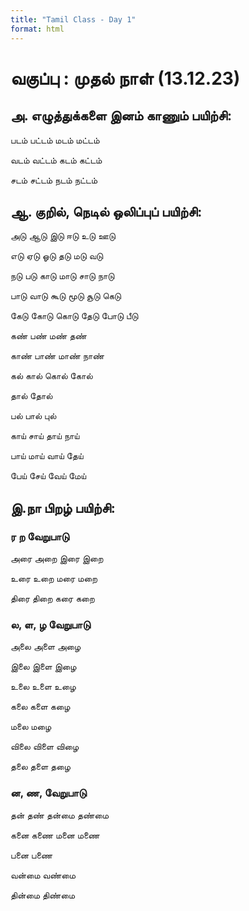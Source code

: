 ```yaml
---
title: "Tamil Class - Day 1"
format: html
---
```


# வகுப்பு : முதல் நாள் (13.12.23)
## அ. எழுத்துக்களை இனம் காணும் பயிற்சி:


படம் பட்டம் மடம் மட்டம் 

வடம் வட்டம் கடம் கட்டம் 

சடம் சட்டம் நடம் நட்டம்

## ஆ. குறில், நெடில் ஒலிப்புப் பயிற்சி:

அடு ஆடு இடு ஈடு உடு ஊடு

எடு ஏடு ஓடு தடு மடு வடு

நடு படு காடு மாடு சாடு நாடு

பாடு வாடு கூடு மூடு சூடு கெடு

கேடு கோடு கொடு தேடு போடு பீடு

கண் பண் மண் தண்

காண் பாண் மாண் நாண்

கல் கால் கொல் கோல்

தால் தோல் 

பல் பால் புல் 

காய் சாய் தாய் நாய் 

பாய் மாய் வாய் தேய் 

பேய் சேய் வேய் மேய்

## இ.நா பிறழ் பயிற்சி:

### ர ற வேறுபாடு

அரை அறை இரை இறை

உரை உறை மரை மறை

திரை திறை கரை கறை

### ல, ள, ழ வேறுபாடு

அலை அளை அழை

இலை இளை இழை

உலை உளை உழை

கலை களை கழை

மலை மழை

விலை விளை விழை

தலை தளை தழை

### ன, ண, வேறுபாடு

தன் தண் தன்மை தண்மை

கனை கணை மனை மணை

பனை பணை

வன்மை வண்மை

தின்மை திண்மை